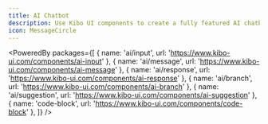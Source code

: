 ```yaml
---
title: AI Chatbot
description: Use Kibo UI components to create a fully featured AI chatbot interface.
icon: MessageCircle
---
```


<PoweredBy packages={[
  { name: 'ai/input', url: 'https://www.kibo-ui.com/components/ai-input' },
  { name: 'ai/message', url: 'https://www.kibo-ui.com/components/ai-message' },
  { name: 'ai/response', url: 'https://www.kibo-ui.com/components/ai-response' },
  { name: 'ai/branch', url: 'https://www.kibo-ui.com/components/ai-branch' },
  { name: 'ai/suggestion', url: 'https://www.kibo-ui.com/components/ai-suggestion' },
  { name: 'code-block', url: 'https://www.kibo-ui.com/components/code-block' },
]} />

<Preview path="ai-chatbot" type="block" />